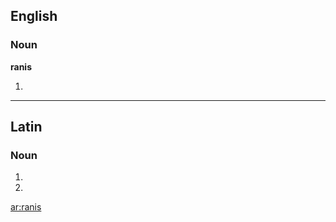 ==English==

===Noun===
'''ranis'''

# {{plural of|[[rani]]}}

----

==Latin==

===Noun===
{{infl|la|noun form|head=rānīs|g=f}}

# {{inflection of|rana#Latin|rāna|dat|p}}
# {{inflection of|rana#Latin|rāna|abl|p}}

[[ar:ranis]]